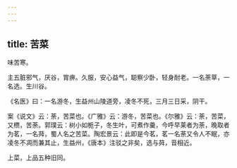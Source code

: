 ```yaml
---
---
---
```

title: 苦菜
---



味苦寒。

主五脏邪气，厌谷，胃痹。久服，安心益气，聪察少卧，轻身耐老。一名荼草，一名选。生川谷。

《名医》曰：一名游冬，生益州山陵道旁，凌冬不死，三月三日采，阴干。

案《说文》云：荼，苦菜也。《广雅》云：游冬，苦菜也。《尔雅》云：荼，苦菜，又槚，苦荼。郭璞云：树小如栀子，冬生叶，可煮作羹，今呼早莱者为荼，晚取者为茗，一名荈，蜀人名之苦菜。陶宏景云：此即是今茗，茗一名荼又令人不眠，亦凌冬不凋而兼其止，生益州，《唐本》注驳之非矣，选与荈，音相近。

上菜，上品五种旧同。